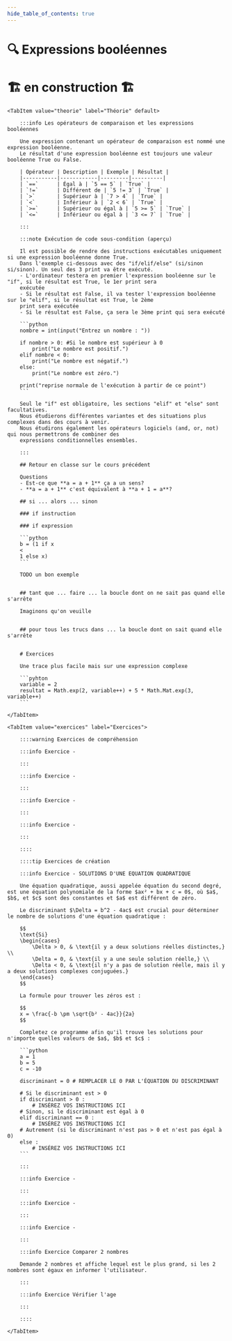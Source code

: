 ```yaml
---
hide_table_of_contents: true
---
```



# 🔍 Expressions booléennes

# 🏗️ en construction 🏗

<Tabs queryString="onglet">

    <TabItem value="theorie" label="Théorie" default>

        :::info Les opérateurs de comparaison et les expressions booléennes

        Une expression contenant un opérateur de comparaison est nommé une expression booléenne.
        Le résultat d'une expression booléenne est toujours une valeur booléenne True ou False.

        | Opérateur | Description | Exemple | Résultat |
        |-----------|------------|---------|----------|
        | `==`      | Égal à | `5 == 5` | `True` |
        | `!=`      | Différent de | `5 != 3` | `True` |
        | `>`       | Supérieur à | `7 > 4` | `True` |
        | `<`       | Inférieur à | `2 < 6` | `True` |
        | `>=`      | Supérieur ou égal à | `5 >= 5` | `True` |
        | `<=`      | Inférieur ou égal à | `3 <= 7` | `True` |

        :::

        :::note Exécution de code sous-condition (aperçu)

        Il est possible de rendre des instructions exécutables uniquement si une expression booléenne donne True.
        Dans l'exemple ci-dessous avec des "if/elif/else" (si/sinon si/sinon). Un seul des 3 print va être exécuté.
        - L'ordinateur testera en premier l'expression booléenne sur le "if", si le résultat est True, le 1er print sera
        exécutée
        - Si le résultat est False, il va tester l'expression booléenne sur le "elif", si le résultat est True, le 2ème
        print sera exécutée
        - Si le résultat est False, ça sera le 3ème print qui sera exécuté

        ```python
        nombre = int(input("Entrez un nombre : "))

        if nombre > 0: #Si le nombre est supérieur à 0
            print("Le nombre est positif.")
        elif nombre < 0:
            print("Le nombre est négatif.")
        else:
            print("Le nombre est zéro.")

        print("reprise normale de l'exécution à partir de ce point")
        ```

        Seul le "if" est obligatoire, les sections "elif" et "else" sont facultatives.
        Nous étudierons différentes variantes et des situations plus complexes dans des cours à venir.
        Nous étudirons également les opérateurs logiciels (and, or, not) qui nous permettrons de combiner des
        expressions conditionnelles ensembles.

        :::

        ## Retour en classe sur le cours précédent

        Questions
        - Est-ce que **a = a + 1** ça a un sens?
        - **a = a + 1** c'est équivalent à **a + 1 = a**?

        ## si ... alors ... sinon

        ### if instruction

        ### if expression

        ```python
        b = (1 if x
        <
        1 else x)
        ```

        TODO un bon exemple


        ## tant que ... faire ... la boucle dont on ne sait pas quand elle s'arrête

        Imaginons qu'on veuille


        ## pour tous les trucs dans ... la boucle dont on sait quand elle s'arrête


        # Exercices

        Une trace plus facile mais sur une expression complexe

        ```pyhton
        variable = 2
        resultat = Math.exp(2, variable++) + 5 * Math.Mat.exp(3, variable++)
        ```

    </TabItem>

    <TabItem value="exercices" label="Exercices">

        ::::warning Exercices de compréhension

        :::info Exercice -

        :::

        :::info Exercice -

        :::

        :::info Exercice -

        :::

        :::info Exercice -

        :::

        ::::

        ::::tip Exercices de création

        :::info Exercice - SOLUTIONS D'UNE EQUATION QUADRATIQUE

        Une équation quadratique, aussi appelée équation du second degré, est une équation polynomiale de la forme $ax² + bx + c = 0$, où $a$, $b$, et $c$ sont des constantes et $a$ est différent de zéro.

        Le discriminant $\Delta = b^2 - 4ac$ est crucial pour déterminer le nombre de solutions d'une équation quadratique :

        $$
        \text{Si}
        \begin{cases}
            \Delta > 0, & \text{il y a deux solutions réelles distinctes,} \\
            \Delta = 0, & \text{il y a une seule solution réelle,} \\
            \Delta < 0, & \text{il n'y a pas de solution réelle, mais il y a deux solutions complexes conjuguées.}
        \end{cases}
        $$

        La formule pour trouver les zéros est :

        $$
        x = \frac{-b \pm \sqrt{b² - 4ac}}{2a}
        $$

        Completez ce programme afin qu'il trouve les solutions pour n'importe quelles valeurs de $a$, $b$ et $c$ :

        ```python
        a = 1
        b = 5
        c = -10

        discriminant = 0 # REMPLACER LE 0 PAR L'ÉQUATION DU DISCRIMINANT

        # Si le discriminant est > 0
        if discriminant > 0 :
            # INSÉREZ VOS INSTRUCTIONS ICI
        # Sinon, si le discriminant est égal à 0
        elif discriminant == 0 :
            # INSÉREZ VOS INSTRUCTIONS ICI
        # Autrement (si le discriminant n'est pas > 0 et n'est pas égal à 0)
        else :
            # INSÉREZ VOS INSTRUCTIONS ICI
        ```

        :::

        :::info Exercice -

        :::

        :::info Exercice -

        :::

        :::info Exercice -

        :::

        :::info Exercice Comparer 2 nombres

        Demande 2 nombres et affiche lequel est le plus grand, si les 2 nombres sont égaux en informer l'utilisateur.

        :::

        :::info Exercice Vérifier l'age

        :::

        ::::

    </TabItem>

</Tabs>

